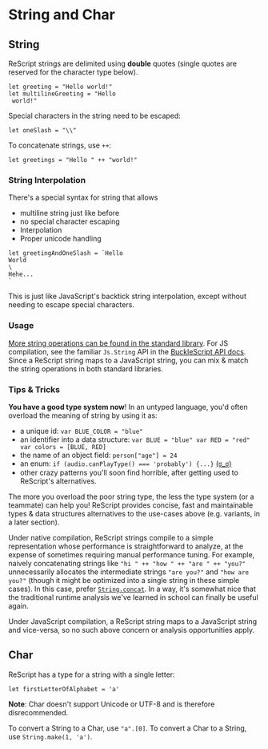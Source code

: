 # String and Char

## String

ReScript strings are delimited using **double** quotes (single quotes are reserved for the character type below).

```re
let greeting = "Hello world!"
let multilineGreeting = "Hello
 world!"
```

Special characters in the string need to be escaped:

```re
let oneSlash = "\\"
```

To concatenate strings, use `++`:

```re
let greetings = "Hello " ++ "world!"
```

### String Interpolation

There's a special syntax for string that allows

- multiline string just like before
- no special character escaping
- Interpolation
- Proper unicode handling

```re
let greetingAndOneSlash = `Hello
World
\
Hehe...
`
```

This is just like JavaScript's backtick string interpolation, except without needing to escape special characters.

### Usage

[More string operations can be found in the standard library](https://reasonml.github.io/api/String.html). For JS compilation, see the familiar `Js.String` API in the [BuckleScript API docs](/apis/javascript/latest/js/string). Since a ReScript string maps to a JavaScript string, you can mix & match the string operations in both standard libraries.

### Tips & Tricks

**You have a good type system now**! In an untyped language, you'd often overload the meaning of string by using it as:

- a unique id: `var BLUE_COLOR = "blue"`
- an identifier into a data structure: `var BLUE = "blue" var RED = "red" var colors = [BLUE, RED]`
- the name of an object field: `person["age"] = 24`
- an enum: `if (audio.canPlayType() === 'probably') {...}` [(ಠ_ಠ)](https://developer.mozilla.org/en-US/docs/Web/API/HTMLMediaElement/canPlayType#Return_value)
- other crazy patterns you'll soon find horrible, after getting used to ReScript's alternatives.

The more you overload the poor string type, the less the type system (or a teammate) can help you! ReScript provides concise, fast and maintainable types & data structures alternatives to the use-cases above (e.g. variants, in a later section).

Under native compilation, ReScript strings compile to a simple representation whose performance is straightforward to analyze, at the expense of sometimes requiring manual performance tuning. For example, naively concatenating strings like `"hi " ++ "how " ++ "are " ++ "you?"` unnecessarily allocates the intermediate strings `"are you?"` and `"how are you?"` (though it might be optimized into a single string in these simple cases). In this case, prefer [`String.concat`](//reasonml.github.io/api/String.html). In a way, it's somewhat nice that the traditional runtime analysis we've learned in school can finally be useful again.

Under JavaScript compilation, a ReScript string maps to a JavaScript string and vice-versa, so no such above concern or analysis opportunities apply.

## Char

ReScript has a type for a string with a single letter:

```re
let firstLetterOfAlphabet = 'a'
```

**Note**: Char doesn't support Unicode or UTF-8 and is therefore disrecommended.

To convert a String to a Char, use `"a".[0]`. To convert a Char to a String, use `String.make(1, 'a')`.
